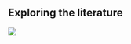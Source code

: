 
## Exploring the literature

![](../img/keyboard_cat.jpg)

<!-- gram picture
QR/link for captions, space for captions
libstem email -->
